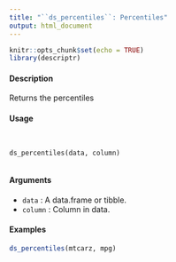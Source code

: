 ```yaml
---
title: "``ds_percentiles``: Percentiles"
output: html_document
---
```


```r
knitr::opts_chunk$set(echo = TRUE)
library(descriptr)
```




#### Description 
 
Returns the percentiles

#### Usage 
<pre><code>

ds_percentiles(data, column)

</code></pre>
#### Arguments 
 
* ``data`` : A data.frame or tibble.
* ``column`` :  Column in data.

#### Examples 
```r

ds_percentiles(mtcarz, mpg)
```
